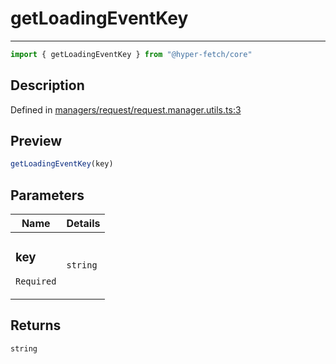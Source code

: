 

# getLoadingEventKey

<div class="api-docs__separator" data-reactroot="">

---

</div><div class="api-docs__import" data-reactroot="">

```ts
import { getLoadingEventKey } from "@hyper-fetch/core"
```

</div><div class="api-docs__section">

## Description

</div><div class="api-docs__description"><span class="api-docs__do-not-parse">



</span></div><p class="api-docs__definition">

Defined in [managers/request/request.manager.utils.ts:3](https://github.com/BetterTyped/hyper-fetch/blob/cc329b91/packages/core/src/managers/request/request.manager.utils.ts#L3)

</p><div class="api-docs__section">

## Preview

</div><div class="api-docs__preview fn">

```ts
getLoadingEventKey(key)
```

</div><div class="api-docs__section">

## Parameters

</div><div class="api-docs__parameters"><table><thead><tr><th>Name</th><th>Details</th></tr></thead><tbody><tr param-data="key"><td class="api-docs__param-name required">

### key 

`Required`

</td><td class="api-docs__param-type">

`string`

</td></tr></tbody></table></div><div class="api-docs__section">

## Returns

</div><div class="api-docs__returns">

```ts
string
```

</div>